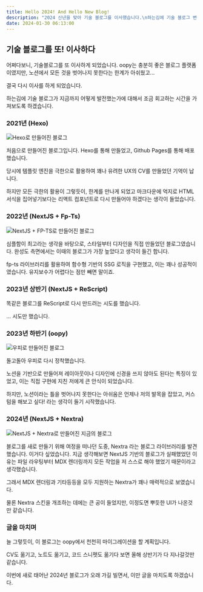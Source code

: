 ```yaml
---
title: Hello 2024! And Hello New Blog!
description: "2024 신년을 맞아 기술 블로그를 이사했습니다.\n하는김에 기술 블로그 변천사를 가볍게 훑어보는 시간도 같이 가져봅시다."
date: 2024-01-30 06:13:00
---
```


## 기술 블로그를 또! 이사하다

어쩌다보니, 기술블로그를 또 이사하게 되었습니다.
oopy는 충분히 좋은 블로그 플랫폼이였지만, 노션에서 모든 것을 벗어나지 못한다는 한계가 아쉬웠고...

결국 다시 이사를 하게 되었습니다.

하는김에 기술 블로그가 지금까지 어떻게 발전했는가에 대해서 조금 회고하는 시간을 가져보도록 하겠습니다.

### 2021년 (Hexo)

![Hexo로 만들어진 블로그](./hexo-blog.png)

처음으로 만들어진 블로그입니다. Hexo를 통해 만들었고, Github Pages를 통해 배포했습니다.

당시에 템플릿 엔진을 극한으로 활용하여 꽤나 유려한 UX의 CV를 만들었던 기억이 납니다.

하지만 모든 극한의 활용이 그렇듯이, 한계를 만나게 되었고 마크다운에 억지로 HTML 서식을 집어넣기보다는 리액트 컴포넌트로 다시 만들어야 하겠다는 생각이 들었습니다.

### 2022년 (NextJS + Fp-Ts)

![NextJS + FP-TS로 만들어진 블로그](./next-fp-blog.png)

심플함이 최고라는 생각을 바탕으로, 스타일부터 디자인을 직접 만들었던 블로그였습니다.
완성도 측면에서는 이때의 블로그가 가장 높았다고 생각이 들긴 합니다.

fp-ts 라이브러리를 활용하여 함수형 기반의 SSG 로직을 구현했고, 이는 꽤나 성공적이였습니다.
유지보수가 어렵다는 점만 빼면 말이죠.

### 2023년 상반기 (NextJS + ReScript)

똑같은 블로그를 ReScript로 다시 만드려는 시도를 했습니다.

... 시도만 했습니다.

### 2023년 하반기 (oopy)

![우피로 만들어진 블로그](./oopy-blog.png)

돌고돌아 우피로 다시 정착했습니다.

노션을 기반으로 만들어져 레이아웃이나 디자인에 신경을 쓰지 않아도 된다는 특징이 있었고,
이는 직접 구현에 지친 저에게 큰 안식이 되었습니다.

하지만, 노션이라는 틀을 벗어나지 못한다는 아쉬움은 언제나 저의 발목을 잡았고, 커스텀을 해보고 싶다! 라는 생각이 들기 시작했습니다.

### 2024년 (NextJS + Nextra)

![NextJS + Nextra로 만들어진 지금의 블로그](./next-nextra-blog.png)

블로그를 새로 만들기 위해 여정을 떠나던 도중, Nextra 라는 블로그 라이브러리를 발견했습니다.
이거다 싶었습니다. 지금 생각해보면 NextJS 기반의 블로그가 실패했었던 이유는 파일 라우팅부터 MDX 렌더링까지 모든 작업을 저 스스로 해야 했었기 때문이라고 생각했습니다.

그래서 MDX 렌더링과 기타등등을 모두 지원하는 Nextra가 꽤나 매력적으로 보였습니다.

물론 Nextra 스킨을 개조하는 데에는 큰 공이 들었지만, 이정도면 뿌듯한 UI가 나온것만 같습니다.

### 글을 마치며

늘 그렇듯이, 이 블로그는 oopy에서 천천히 마이그레이션을 할 계획입니다.

CV도 옮기고, 노트도 옮기고, 코드 스니펫도 옮기다 보면 올해 상반기가 다 지나갈것만 같습니다.

이번에 새로 태어난 2024년 블로그가 오래 가길 빌면서, 이만 글을 마치도록 하겠습니다.
